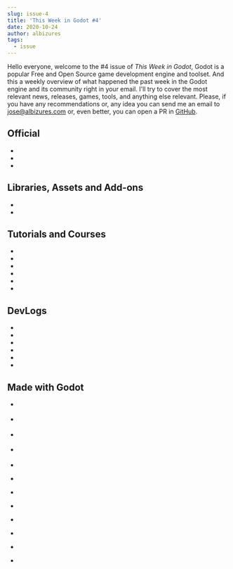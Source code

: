 ```yaml
---
slug: issue-4
title: 'This Week in Godot #4'
date: 2020-10-24
author: albizures
tags:
  - issue
---
```



Hello everyone, welcome to the #4 issue of _This Week in Godot_, Godot is a popular Free and Open Source game development engine and toolset. And this a weekly overview of what happened the past week in the Godot engine and its community right in your email. I'll try to cover the most relevant news, releases, games, tools, and anything else relevant. Please, if you have any recommendations or, any idea you can send me an email to jose@albizures.com or, even better, you can open a PR in [GitHub](https://github.com/albizures/ThisWeekInGodot).

## Official

- <PostLink
  	type="article"
  	label="X11 display server progress report"
  	link="https://godotengine.org/article/x11-display-server-progress-report"
  />
- <PostLink
  	label="FXAA support was just merged in #godotengine's 3.2 branch!"
  	link="https://twitter.com/HugoLocurcio/status/1318556940373528581"
  	source="https://github.com/godotengine/godot/pull/42006"
  />
- <PostLink
  	type="article"
  	label="GDScript progress report: Typed instructions"
  	link="https://godotengine.org/article/gdscript-progress-report-typed-instructions"
  />

## Libraries, Assets and Add-ons

- <PostLink
  	label="Godot 3 2D CRT Shader v2"
  	link="https://github.com/hiulit/Godot-3-2D-CRT-Shader/releases"
  	source="https://github.com/hiulit/Godot-3-2D-CRT-Shader"
  />
- <PostLink
  	label="NimbleBeasts Godot Boilerplate"
  	link="https://nimblebeastscollective.itch.io/godot-boilerplate"
  	source="https://github.com/NimbleBeasts/NbGodotBoilerplate"
  />

## Tutorials and Courses

- <PostLink
  	type="article"
  	label="Importing Godot TileMaps from CSV"
  	link="https://medium.com/@tangentstorm/importing-godot-tilemaps-from-csv-43c9ccf605e0"
  />
- <PostLink
  	type="youtube"
  	label="Learn How to Tween Nodes"
  	link="https://youtu.be/0npzrBYb9dA"
  />
- <PostLink
  	type="youtube"
  	label="Superhot/Max Payne Bullet Time"
  	link="https://youtu.be/82s-63rFoa8"
  />
- <PostLink
  	type="youtube"
  	label="Animation Resource in Godot GDScript"
  	source="https://github.com/Godot-Tutorials/Animation-Class-Basic-Example"
  	link="https://youtu.be/nlUzTRfbsBQ"
  />
- <PostLink
  	type="youtube"
  	label="1Bit Metroidvania in Godot - Part 2: Simple State Machine for Beginners"
  	source="https://github.com/DocoDan/1BitMV_Pickup"
  	link="https://youtu.be/i8AI65_Sot8"
  />
- <PostLink
  	type="youtube"
  	label="AnimatedSprite Tutorial"
  	link="https://youtu.be/uUTEeriHd_w"
  />

## DevLogs

- <PostLink
  	type="youtube"
  	label="Adding WebXR to Godot - progress report #4"
  	link="https://youtu.be/uy6moGOIBmQ"
  	source="https://github.com/godotengine/godot/pull/42397"
  />
- <PostLink
  	type="youtube"
  	label="5 New Blocks + Game Demo | Bio-Electric Inc. Devlog #4"
  	link="https://youtu.be/Ki4A7ctan4I"
  />
- <PostLink
  	type="youtube"
  	label="A* Pathfinding in Roguelikes (a teardown)"
  	link="https://youtu.be/Rf9GZKfALAo"
  	source="https://github.com/Harrk/godot-astar-microadventure"
  />
- <PostLink
  	type="youtube"
  	label="Multimesh & Grid map"
  	link="https://youtu.be/5586-wjWkvU"
  />
- <PostLink
  	type="youtube"
  	label="Among Us 3D"
  	link="https://youtu.be/nVggPKluAY8"
  />
- <PostLink
  	type="youtube"
  	label="Rain shader"
  	link="https://youtu.be/u3Kz0IvujT4"
  	source="https://github.com/Lexpartizan/Godot_rain_shader"
  />

## Made with Godot

- <PostLink
  	label="Stacker Puzzle"
  	link="https://store.steampowered.com/app/1436490/Stacker_Puzzle"
  />

- <PostLink
  	label="mouse_controls"
  	link="https://ondrejoda.itch.io/mouse-controls"
  />
- <PostLink
  	label="Bludoku"
  	isMobile
  	link="https://play.google.com/store/apps/details?id=com.chillpizza.bludoku"
  />
- <PostLink
  	label="Bludoku"
  	link="https://play.google.com/store/apps/details?id=com.chillpizza.bludoku"
  />

- <PostLink label="MagRacer Alpha" link="https://issmir.itch.io/magracer" />
- <PostLink
  	label="Spooky Ghosts Got Com"
  	link="https://zertuk.itch.io/spooky-ghosts-dot-com"
  />

- <PostLink label="Thy Flesh" link="https://warrrkus.itch.io/thy-flesh" />
- <PostLink
  	label="Soulless in Seattle"
  	link="https://funkeh.itch.io/soulless-in-seattle"
  />
- <PostLink
  	label="Usceese - Geheimnis der Vasen"
  	link="https://soliska.itch.io/usceese-geheimnis-der-vasen"
  />
- <PostLink
  	label="How to Make a Cup of Tea"
  	link="https://linky00.itch.io/how-to-make-a-cup-of-tea"
  />
- <PostLink
  	label="Loose Units"
  	author="caveware"
  	link="https://caveware.itch.io/loose-units"
  />
- <PostLink
  	label="HANDMADEDEATHLABYRINTH issue 0"
  	link="https://droqen.itch.io/hmdl-0"
  	author="droqen"
  />
